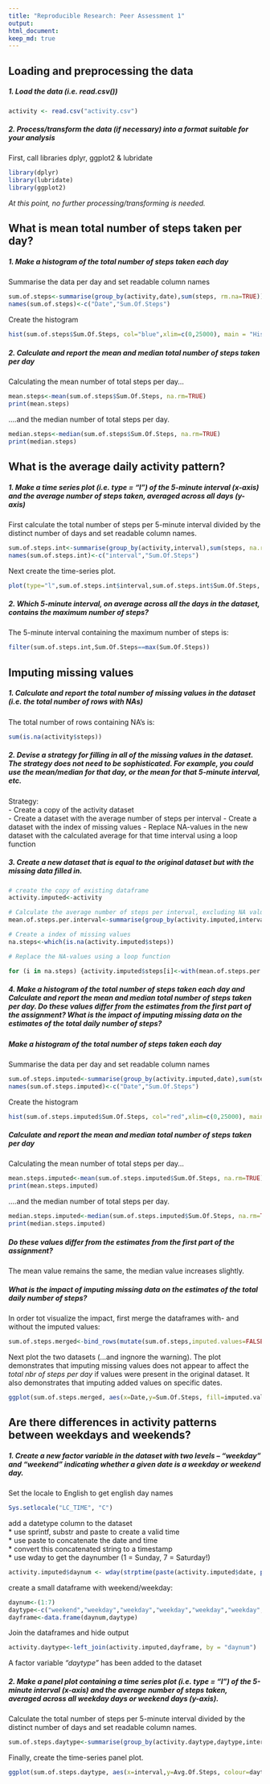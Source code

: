 ```yaml
---
title: "Reproducible Research: Peer Assessment 1"
output: 
html_document:
keep_md: true
---
```



## Loading and preprocessing the data

##### 1. Load the data (i.e. read.csv())

```r
activity <- read.csv("activity.csv")
```

##### 2. Process/transform the data (if necessary) into a format suitable for your analysis 

First, call libraries dplyr, ggplot2 & lubridate
```r
library(dplyr)
library(lubridate)
library(ggplot2)
```
*At this point, no further processing/transforming is needed.*


## What is mean total number of steps taken per day?

##### 1. Make a histogram of the total number of steps taken each day

Summarise the data per day and set readable column names
```r
sum.of.steps<-summarise(group_by(activity,date),sum(steps, rm.na=TRUE))
names(sum.of.steps)<-c("Date","Sum.Of.Steps")
```
Create the histogram
```r
hist(sum.of.steps$Sum.Of.Steps, col="blue",xlim=c(0,25000), main = "Histogram of steps per day", xlab="total number of steps per day")
```


##### 2. Calculate and report the mean and median total number of steps taken per day

Calculating the mean number of total steps per day...
```r
mean.steps<-mean(sum.of.steps$Sum.Of.Steps, na.rm=TRUE)
print(mean.steps)
```
....and the median number of total steps per day.
```r
median.steps<-median(sum.of.steps$Sum.Of.Steps, na.rm=TRUE)
print(median.steps)
```

## What is the average daily activity pattern?
##### 1. Make a time series plot (i.e. type = "l") of the 5-minute interval (x-axis) and the average number of steps taken, averaged across all days (y-axis)

First calculate the total number of steps per 5-minute interval divided by the distinct number of days and set readable column names.
```r
sum.of.steps.int<-summarise(group_by(activity,interval),sum(steps, na.rm=TRUE)/n_distinct(date))
names(sum.of.steps.int)<-c("interval","Sum.Of.Steps")
```

Next create the time-series plot.
```r
plot(type="l",sum.of.steps.int$interval,sum.of.steps.int$Sum.Of.Steps, xlab="5-minute interval", ylab="Avg number of steps taken", main="Avg number of steps per 5-minute interval" )   
```


##### 2. Which 5-minute interval, on average across all the days in the dataset, contains the maximum number of steps?

The 5-minute interval containing the maximum number of steps is:
```r
filter(sum.of.steps.int,Sum.Of.Steps==max(Sum.Of.Steps))
```

## Imputing missing values

##### 1. Calculate and report the total number of missing values in the dataset (i.e. the total number of rows with NAs)

The total number of rows containing NA's is:
```r
sum(is.na(activity$steps))
```

##### 2. Devise a strategy for filling in all of the missing values in the dataset. The strategy does not need to be sophisticated. For example, you could use the mean/median for that day, or the mean for that 5-minute interval, etc.

Strategy:   
- Create a copy of the activity dataset   
- Create a dataset with the average number of steps per interval
- Create a dataset with the index of missing values
- Replace NA-values in the new dataset with the calculated average for that time interval using a loop function


##### 3. Create a new dataset that is equal to the original dataset but with the missing data filled in.
```r
# create the copy of existing dataframe
activity.imputed<-activity

# Calculate the average number of steps per interval, excluding NA values   
mean.of.steps.per.interval<-summarise(group_by(activity.imputed,interval),mean.of.steps=mean(steps, na.rm=TRUE))

# Create a index of missing values 
na.steps<-which(is.na(activity.imputed$steps))

# Replace the NA-values using a loop function

for (i in na.steps) {activity.imputed$steps[i]<-with(mean.of.steps.per.interval,mean.of.steps[interval==activity.imputed$interval[i]])}

```
##### 4. Make a histogram of the total number of steps taken each day and Calculate and report the mean and median total number of steps taken per day. Do these values differ from the estimates from the first part of the assignment? What is the impact of imputing missing data on the estimates of the total daily number of steps?

##### Make a histogram of the total number of steps taken each day
Summarise the data per day and set readable column names
```r
sum.of.steps.imputed<-summarise(group_by(activity.imputed,date),sum(steps, rm.na=TRUE))
names(sum.of.steps.imputed)<-c("Date","Sum.Of.Steps")
```
Create the histogram
```r
hist(sum.of.steps.imputed$Sum.Of.Steps, col="red",xlim=c(0,25000), main = "Histogram of steps per day with imputed values", xlab="total number of steps per day")
```

##### Calculate and report the mean and median total number of steps taken per day

Calculating the mean number of total steps per day...
```r
mean.steps.imputed<-mean(sum.of.steps.imputed$Sum.Of.Steps, na.rm=TRUE)
print(mean.steps.imputed)
```
....and the median number of total steps per day.
```r
median.steps.imputed<-median(sum.of.steps.imputed$Sum.Of.Steps, na.rm=TRUE)
print(median.steps.imputed)
```


##### Do these values differ from the estimates from the first part of the assignment?
The mean value remains the same, the median value increases slightly.

##### What is the impact of imputing missing data on the estimates of the total daily number of steps?

In order tot visualize the impact, first merge the dataframes with- and without the imputed values:
```r
sum.of.steps.merged<-bind_rows(mutate(sum.of.steps,imputed.values=FALSE),mutate(sum.of.steps.imputed,imputed.values=TRUE))
```

Next plot the two datasets (...and ingnore the warning). 
The plot demonstrates that imputing missing values does not appear to affect the *total nbr of steps per day* if values were present in the original dataset. It also demonstrates that imputing added values on specific dates. 
```r
ggplot(sum.of.steps.merged, aes(x=Date,y=Sum.Of.Steps, fill=imputed.values))+geom_bar(stat="identity") + facet_grid(imputed.values~.) + scale_fill_brewer(palette="Set1") + ggtitle ("Total nbr of steps per day - with and without computed values") + scale_x_discrete(breaks=NULL)
```

## Are there differences in activity patterns between weekdays and weekends?

##### 1. Create a new factor variable in the dataset with two levels – “weekday” and “weekend” indicating whether a given date is a weekday or weekend day.

Set the locale to English to get english day names
```r
Sys.setlocale("LC_TIME", "C")
```

add a datetype column to the dataset  
* use sprintf, substr and paste to create a valid time  
* use paste to concatenate the date and time  
* convert this concatenated string to a timestamp  
* use wday to get the daynumber (1 = Sunday, 7 = Saturday!)  

```r
activity.imputed$daynum <- wday(strptime(paste(activity.imputed$date, paste(substr(sprintf("%04s",activity.imputed$interval), 1, 2),":",substr(sprintf("%04s",activity.imputed$interval), 3, 4), sep="")), format ="%Y-%m-%d %H:%M"))
```

create a small dataframe with weekend/weekday:
```r
daynum<-(1:7)
daytype<-c("weekend","weekday","weekday","weekday","weekday","weekday","weekend")
dayframe<-data.frame(daynum,daytype)
```

Join the dataframes and hide output
```r
activity.daytype<-left_join(activity.imputed,dayframe, by = "daynum")
```

A factor variable *"daytype"* has been added to the dataset

##### 2. Make a panel plot containing a time series plot (i.e. type = "l") of the 5-minute interval (x-axis) and the average number of steps taken, averaged across all weekday days or weekend days (y-axis). 

Calculate the total number of steps per 5-minute interval divided by the distinct number of days and set readable column names.
```r
sum.of.steps.daytype<-summarise(group_by(activity.daytype,daytype,interval),"Avg.Of.Steps"=sum(steps, na.rm=TRUE)/n_distinct(date))
```

Finally, create the time-series panel plot.
```r
ggplot(sum.of.steps.daytype, aes(x=interval,y=Avg.Of.Steps, colour=daytype))+geom_line() + facet_grid(daytype~.)  + ggtitle ("Average nbr of steps per 5-minute interval") + scale_y_continuous(name="Average Number of Steps") + scale_x_continuous(name="5-Minute Interval")
```